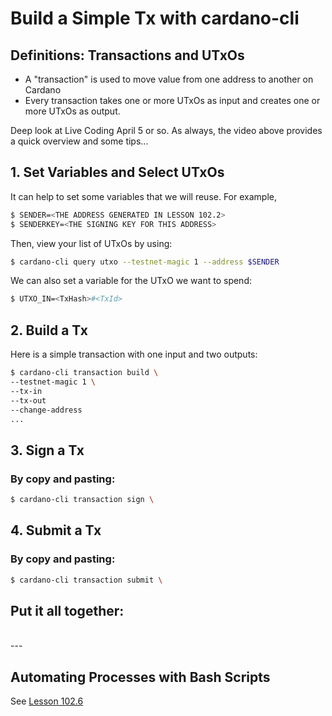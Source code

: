 # Build a Simple Tx with cardano-cli

## Definitions: Transactions and UTxOs
- A "transaction" is used to move value from one address to another on Cardano
- Every transaction takes one or more UTxOs as input and creates one or more UTxOs as output.

Deep look at Live Coding April 5 or so.
As always, the video above provides a quick overview and some tips...

## 1. Set Variables and Select UTxOs
It can help to set some variables that we will reuse. For example,
```bash
$ SENDER=<THE ADDRESS GENERATED IN LESSON 102.2>
$ SENDERKEY=<THE SIGNING KEY FOR THIS ADDRESS>
```

Then, view your list of UTxOs by using:
```bash
$ cardano-cli query utxo --testnet-magic 1 --address $SENDER
```

We can also set a variable for the UTxO we want to spend:
```bash
$ UTXO_IN=<TxHash>#<TxId>
```

## 2. Build a Tx

Here is a simple transaction with one input and two outputs:
```bash
$ cardano-cli transaction build \
--testnet-magic 1 \
--tx-in
--tx-out
--change-address
...
```

## 3. Sign a Tx
### By copy and pasting:
```bash
$ cardano-cli transaction sign \

```

## 4. Submit a Tx
### By copy and pasting:
```bash
$ cardano-cli transaction submit \

```

## Put it all together:


<br />
---

## Automating Processes with Bash Scripts
See [Lesson 102.6](/modules/102/1026)



